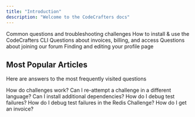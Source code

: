 ```yaml
---
title: "Introduction"
description: "Welcome to the CodeCrafters docs"
---
```


<CardGroup cols={2}>
  <Card
    title="Challenges"
    icon={"rectangle-terminal"}
    href="/challenges/debug-test-failures"
  >
    Common questions and troubleshooting challenges
  </Card>
  <Card title="CLI" icon={"message-code"} href="/cli/installation">
    How to install & use the CodeCrafters CLI
  </Card>
  <Card title="Billing" icon={"file-invoice"} href="/billing/get-an-invoice">
    Questions about invoices, billing, and access
  </Card>
  <Card
    title="Forum"
    icon={"people-group"}
    href="/community/forum-access"
  >
    Questions about joining our forum
  </Card>
  <Card
    title="Profile Pages"
    icon={"square-user"}
    href="/profile-pages/where-is-my-profile-page"
  >
    Finding and editing your profile page
  </Card>
</CardGroup>

## Most Popular Articles

Here are answers to the most frequently visited questions

<CardGroup cols={2}>
  <Card icon={"file-lines"} href="/challenges/how-challenges-work">
    How do challenges work?
  </Card>
  <Card icon={"file-lines"} href="/challenges/reattempt-challenge">
    Can I re-attempt a challenge in a different language?
  </Card>
  <Card icon={"file-lines"} href="challenges/install-additional-dependencies">
    Can I install additional dependencies?
  </Card>
  <Card icon={"file-lines"} href="/challenges/debug-test-failures">
    How do I debug test failures?
  </Card>
  <Card icon={"file-lines"} href="/challenges/debug-test-failures-redis">
    How do I debug test failures in the Redis Challenge?
  </Card>
  <Card icon={"file-lines"} href="/billing/get-an-invoice">
    How do I get an invoice?
  </Card>
</CardGroup>
